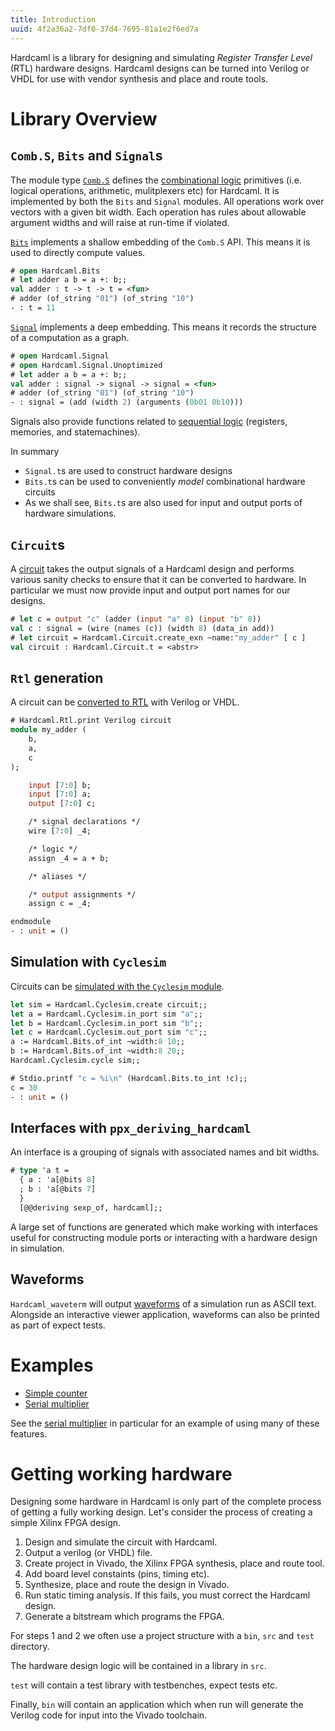 ```yaml
---
title: Introduction
uuid: 4f2a36a2-7df0-37d4-7695-81a1e2f6ed7a
---
```


Hardcaml is a library for designing and simulating *Register Transfer Level*
(RTL) hardware designs. Hardcaml designs can be turned into Verilog or VHDL for
use with vendor synthesis and place and route tools.

# Library Overview

## `Comb.S`, `Bits` and `Signal`s

The module type
[`Comb.S`](https://ocaml.janestreet.com/ocaml-core/latest/doc/hardcaml/Hardcaml/Comb/module-type-S/index.html)
defines the [combinational logic](combinational_logic.mdx) primitives
(i.e. logical operations, arithmetic, mulitplexers etc) for Hardcaml.
It is implemented by both the `Bits` and `Signal` modules. All
operations work over vectors with a given bit width. Each operation
has rules about allowable argument widths and will raise at run-time
if violated.

[`Bits`](https://ocaml.janestreet.com/ocaml-core/latest/doc/hardcaml/Hardcaml/Bits/index.html)
implements a shallow embedding of the `Comb.S` API. This means
it is used to directly compute values.

<!--
It seems we do not set the [am_testing] variable when running this code.

```ocaml
Hardcaml.Caller_id.set_mode Disabled
```
-->

```ocaml
# open Hardcaml.Bits
# let adder a b = a +: b;;
val adder : t -> t -> t = <fun>
# adder (of_string "01") (of_string "10")
- : t = 11
```

[`Signal`](https://ocaml.janestreet.com/ocaml-core/latest/doc/hardcaml/Hardcaml/Signal/index.html)
implements a deep embedding. This means it records the structure of a
computation as a graph.

```ocaml
# open Hardcaml.Signal
# open Hardcaml.Signal.Unoptimized
# let adder a b = a +: b;;
val adder : signal -> signal -> signal = <fun>
# adder (of_string "01") (of_string "10")
- : signal = (add (width 2) (arguments (0b01 0b10)))
```

Signals also provide functions related to [sequential logic](sequential_logic.mdx) (registers,
memories, and statemachines).

In summary

- `Signal.t`s are used to construct hardware designs
- `Bits.t`s can be used to conveniently *model* combinational hardware circuits
- As we shall see, `Bits.t`s are also used for input and output ports of
  hardware simulations.

## `Circuit`s

A [circuit](circuits.mdx) takes the output signals of a Hardcaml
design and performs various sanity checks to ensure that it can be
converted to hardware. In particular we must now provide input and
output port names for our designs.

```ocaml
# let c = output "c" (adder (input "a" 8) (input "b" 8))
val c : signal = (wire (names (c)) (width 8) (data_in add))
# let circuit = Hardcaml.Circuit.create_exn ~name:"my_adder" [ c ]
val circuit : Hardcaml.Circuit.t = <abstr>
```

## `Rtl` generation

A circuit can be [converted to RTL](rtl_generation.mdx) with Verilog or VHDL.

```ocaml
# Hardcaml.Rtl.print Verilog circuit
module my_adder (
    b,
    a,
    c
);

    input [7:0] b;
    input [7:0] a;
    output [7:0] c;

    /* signal declarations */
    wire [7:0] _4;

    /* logic */
    assign _4 = a + b;

    /* aliases */

    /* output assignments */
    assign c = _4;

endmodule
- : unit = ()
```

## Simulation with `Cyclesim`

Circuits can be [simulated with the `Cyclesim` module](simulation.mdx).

```ocaml
let sim = Hardcaml.Cyclesim.create circuit;;
let a = Hardcaml.Cyclesim.in_port sim "a";;
let b = Hardcaml.Cyclesim.in_port sim "b";;
let c = Hardcaml.Cyclesim.out_port sim "c";;
a := Hardcaml.Bits.of_int ~width:8 10;;
b := Hardcaml.Bits.of_int ~width:8 20;;
Hardcaml.Cyclesim.cycle sim;;
```

```ocaml
# Stdio.printf "c = %i\n" (Hardcaml.Bits.to_int !c);;
c = 30
- : unit = ()
```

## Interfaces with `ppx_deriving_hardcaml`

An interface is a grouping of signals with associated names and bit widths.

```ocaml skip
# type 'a t =
  { a : 'a[@bits 8]
  ; b : 'a[@bits 7]
  }
  [@@deriving sexp_of, hardcaml];;
```

A large set of functions are generated which make working with
interfaces useful for constructing module ports or interacting with a
hardware design in simulation.

## Waveforms

`Hardcaml_waveterm` will output [waveforms](waveforms.mdx) of a simulation run as ASCII text.
Alongside an interactive viewer application, waveforms can also be printed as
part of expect tests.

# Examples

* [Simple counter](counter_example.mdx)
* [Serial multiplier](serial_multiplier_example.mdx)

See the [serial multiplier](serial_multiplier_example.mdx) in
particular for an example of using many of these features.

# Getting working hardware

Designing some hardware in Hardcaml is only part of the complete process of
getting a fully working design. Let's consider the process of creating a simple
Xilinx FPGA design.

1. Design and simulate the circuit with Hardcaml.
2. Output a verilog (or VHDL) file.
3. Create project in Vivado, the Xilinx FPGA synthesis, place and route tool.
4. Add board level constaints (pins, timing etc).
5. Synthesize, place and route the design in Vivado.
6. Run static timing analysis.  If this fails, you must correct the Hardcaml design.
7. Generate a bitstream which programs the FPGA.

For steps 1 and 2 we often use a project structure with a `bin`, `src`
and `test` directory.

The hardware design logic will be contained in a library in `src`.

`test` will contain a test library with testbenches, expect tests etc.

Finally, `bin` will contain an application which when run will
generate the Verilog code for input into the Vivado toolchain.
